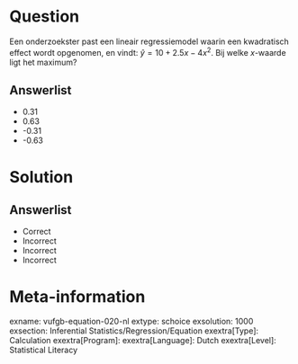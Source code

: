Question
========

Een onderzoekster past een lineair regressiemodel waarin een kwadratisch effect wordt opgenomen, en vindt: $\hat{y} = 10+2.5x-4x^{2}$. Bij welke *x*-waarde ligt het maximum?
  
Answerlist
----------
* 0.31
* 0.63
* -0.31
* -0.63

Solution
========

Answerlist
----------
* Correct
* Incorrect
* Incorrect
* Incorrect

Meta-information
================
exname: vufgb-equation-020-nl
extype: schoice
exsolution: 1000
exsection: Inferential Statistics/Regression/Equation
exextra[Type]: Calculation
exextra[Program]: 
exextra[Language]: Dutch
exextra[Level]: Statistical Literacy